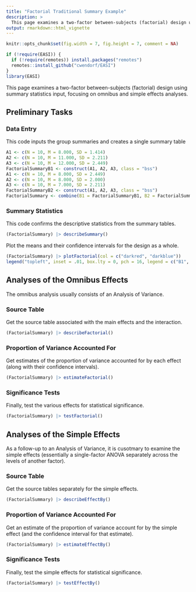 ```yaml
---
title: "Factorial Traditional Summary Example"
description: >
  This page examines a two-factor between-subjects (factorial) design using summary statistics input, focusing on omnibus and simple effects analyses.
output: rmarkdown::html_vignette
---
```


```r
knitr::opts_chunk$set(fig.width = 7, fig.height = 7, comment = NA)
```

```r
if (!require(EASI)) {
  if (!require(remotes)) install.packages("remotes")
  remotes::install_github("cwendorf/EASI")
}
library(EASI)
```

This page examines a two-factor between-subjects (factorial) design using summary statistics input, focusing on omnibus and simple effects analyses.

## Preliminary Tasks

### Data Entry

This code inputs the group summaries and creates a single summary table
```r
A1 <- c(N = 10, M = 8.000, SD = 1.414)
A2 <- c(N = 10, M = 11.000, SD = 2.211)
A3 <- c(N = 10, M = 12.000, SD = 2.449)
FactorialSummaryB1 <- construct(A1, A2, A3, class = "bss")
A1 <- c(N = 10, M = 8.000, SD = 2.449)
A2 <- c(N = 10, M = 8.000, SD = 2.000)
A3 <- c(N = 10, M = 7.000, SD = 2.211)
FactorialSummaryB2 <- construct(A1, A2, A3, class = "bss")
FactorialSummary <- combine(B1 = FactorialSummaryB1, B2 = FactorialSummaryB2, class = "bss")
```

### Summary Statistics

This code confirms the descriptive statistics from the summary tables.
```r
(FactorialSummary) |> describeSummary()
```

Plot the means and their confidence intervals for the design as a whole.
```r
(FactorialSummary) |> plotFactorial(col = c("darkred", "darkblue"))
legend("topleft", inset = .01, box.lty = 0, pch = 16, legend = c("B1", "B2"), col = c("darkred", "darkblue"))
```

## Analyses of the Omnibus Effects

The omnibus analysis usually consists of an Analysis of Variance.

### Source Table

Get the source table associated with the main effects and the interaction.
```r
(FactorialSummary) |> describeFactorial()
```

### Proportion of Variance Accounted For

Get estimates of the proportion of variance accounted for by each effect (along with their confidence intervals).
```r
(FactorialSummary) |> estimateFactorial()
```

### Significance Tests

Finally, test the various effects for statistical significance.
```r
(FactorialSummary) |> testFactorial()
```

## Analyses of the Simple Effects

As a follow-up to an Analysis of Variance, it is cusotmary to examine the simple effects (essentially a single-factor ANOVA separately across the levels of another factor).

### Source Table

Get the source tables separately for the simple effects.
```r
(FactorialSummary) |> describeEffectBy()
```

### Proportion of Variance Accounted For

Get an estimate of the proportion of variance account for by the simple effect (and the confidence interval for that estimate).
```r
(FactorialSummary) |> estimateEffectBy()
```

### Significance Tests

Finally, test the simple effects for statistical significance.
```r
(FactorialSummary) |> testEffectBy()
```
